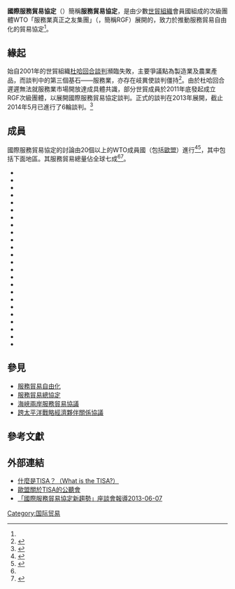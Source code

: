 {{NoteTA|
1=zh-tw:杜哈;zh-cn:多哈;zh-hk:多哈;
}}
{{Redirect4|服貿|b=服貿協定|c=服貿協議|世界贸易组织各成员国所签署的协定|服務貿易總協定|[[海峽兩岸|海峽兩岸]]所簽署的服務貿易協定|海峽兩岸服務貿易協議}}
'''國際服務貿易協定'''（{{lang-en|Trade in Service Agreement, TISA}}）簡稱'''服務貿易協定'''，是由少數[[世貿組織|世貿組織]]會員國組成的次級團體WTO「服務業真正之友集團」（{{lang-en|Real Good Friends of Services}}，簡稱RGF）展開的，致力於推動服務貿易自由化的貿易協定<ref name="蔡靜怡2013"/>。

==緣起==
始自2001年的世貿組織[[杜哈回合談判|杜哈回合談判]]瀕臨失敗，主要爭議點為製造業及農業產品，而談判中的第三個基石——服務業，亦存在岐異使談判僵持<ref name="GillCutler2014">{{cite book|author1=Stephen Gill|author2=A. Claire Cutler|title=New Constitutionalism and World Order|url=http://books.google.com/books?id=hReTAgAAQBAJ&pg=PA190|date=6 February 2014|publisher=Cambridge University Press|isbn=978-1-107-05369-4|pages=190–|access-date=2014-03-13|archive-date=2014-09-22|archive-url=https://web.archive.org/web/20140922041410/http://books.google.com/books?id=hReTAgAAQBAJ&pg=PA190|dead-url=no}}</ref>。由於杜哈回合遲遲無法就服務業市場開放達成具體共識，部分世貿成員於2011年底發起成立RGF次級團體，以展開國際服務貿易協定談判。正式的談判在2013年展開，截止2014年5月已進行了6輪談判。<ref name=Aus>{{cite web|author=澳洲政府|title=Trade in Services Agreement (TiSA)|url=https://www.dfat.gov.au/trade/negotiations/services/trade-in-services-agreement.html|access-date=2014-05-09|archive-date=2014-12-18|archive-url=https://web.archive.org/web/20141218203111/https://www.dfat.gov.au/trade/negotiations/services/trade-in-services-agreement.html|dead-url=no}}</ref> 

==成員==
國際服務貿易協定的討論由20個以上的WTO成員國（包括[[歐盟|歐盟]]）進行<ref name="Voon2013">{{cite book|author=Tania Voon|title=Trade Liberalisation and International Co-operation: A Legal Analysis of the Trans-Pacific Partnership Agreement|url=http://books.google.com/books?id=Ki5jAgAAQBAJ&pg=PA4|date=27 December 2013|publisher=Edward Elgar Publishing|isbn=978-1-78254-678-8|pages=4–|access-date=2014-03-13|archive-date=2014-09-22|archive-url=https://web.archive.org/web/20140922031335/http://books.google.com/books?id=Ki5jAgAAQBAJ&pg=PA4|dead-url=no}}</ref><ref name="BosscheZdouc2013">{{cite book|author1=Peter Van den Bossche|author2=Werner Zdouc|title=The Law and Policy of the World Trade Organization|url=http://books.google.com/books?id=OTsoAAAAQBAJ&pg=PA93|date=8 August 2013|publisher=Cambridge University Press|isbn=978-1-107-02449-6|pages=93–|access-date=2014-03-13|archive-date=2014-09-22|archive-url=https://web.archive.org/web/20140922030400/http://books.google.com/books?id=OTsoAAAAQBAJ&pg=PA93|dead-url=no}}</ref>，其中包括下面地區。其服務貿易總量佔全球七成<ref name=Aus /><ref>{{Cite web|title=Trade in Services Agreement (TiSA) - Trade - European Commission|url=https://ec.europa.eu/trade/policy/in-focus/tisa/|accessdate=2021-03-07|work=ec.europa.eu|archive-date=2021-03-08|archive-url=https://web.archive.org/web/20210308001845/https://ec.europa.eu/trade/policy/in-focus/tisa/|dead-url=no}}</ref>。
{{div col|cols=3}}
* {{flag|Australia|name=澳大利亞}}
* {{flag|Canada|name=加拿大}}
* {{flag|Chile|name=智利}}
* {{flag|PRC|name=中華人民共和国}}
* {{flag|Colombia|name=哥倫比亞}}
* {{flag|Costa Rica|name=哥斯大黎加}}
* {{flag|European Union|European Communities|name=歐盟}}
* {{flag|HK|name=香港特別行政區}}
* {{flag|Iceland}}
* {{flag|Israel}}
* {{flag|Japan}}
* {{flag|Liechtenstein}}
* {{flag|South Korea|name=大韓民國}}
* {{flag|Mexico|name=墨西哥}}
* {{flag|New Zealand|name=紐西蘭}}
* {{flag|Norway}}
* {{flag|Pakistan}}
* {{flag|Panama|name=巴拿馬}}
* {{flag|Paraguay}}
* {{flag|Peru}}
* {{flag|Switzerland}}
* {{flag|United States of America|name=美利堅合眾國}}
* {{flag|Turkey}}
* {{flag|TPE|name=台澎金馬個別關稅領域}}
{{div col end}}

== 參見 ==

* [[服務貿易自由化|服務貿易自由化]]
* [[服務貿易總協定|服務貿易總協定]]
* [[海峽兩岸服務貿易協議|海峽兩岸服務貿易協議]]
* [[跨太平洋戰略經濟夥伴關係協議|跨太平洋戰略經濟夥伴關係協議]]

== 參考文獻 ==
{{Reflist}}

== 外部連結 ==

* [https://servicescoalition.org/negotiations/trade-in-services-agreement 什麼是TISA？（What is the TISA?）] {{Wayback|url=https://servicescoalition.org/negotiations/trade-in-services-agreement |date=20170511233456 }}
* [http://trade.ec.europa.eu/consultations/index.cfm?consul_id=177 歐盟關於TISA的公聽會] {{Wayback|url=http://trade.ec.europa.eu/consultations/index.cfm?consul_id=177 |date=20210126120401 }}
* [http://www.twcsi.org.tw/event_detail.php?Iid=555 「國際服務貿易協定新趨勢」座談會報導2013-06-07] {{Wayback|url=http://www.twcsi.org.tw/event_detail.php?Iid=555 |date=20190502044320 }}

[[Category:国际贸易|Category:国际贸易]]
